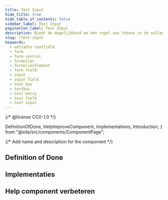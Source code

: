 ```yaml
---
title: Text Input
hide_title: true
hide_table_of_contents: false
sidebar_label: Text Input
pagination_label: Text Input
description: Biedt de mogelijkheid om één regel aan tekens in te vullen.
slug: /text-input
keywords:
  - editable textfield
  - form
  - form control
  - formulier
  - formulierelement
  - form field
  - input
  - input field
  - text box
  - textbox
  - text entry
  - text field
  - text input
---
```


{/* @license CC0-1.0 */}

  DefinitionOfDone,
  HelpImproveComponent,
  Implementations,
  Introduction,
} from "@site/src/components/ComponentPage";

{/* Add name and description for the component */}


<Introduction component={component} headingLevel={1} description={description} />

## Definition of Done

<DefinitionOfDone component={component} headingLevel={3} />

## Implementaties

<Implementations component={component} headingLevel={3} />

## Help component verbeteren

<HelpImproveComponent component={component} headingLevel={3} />
